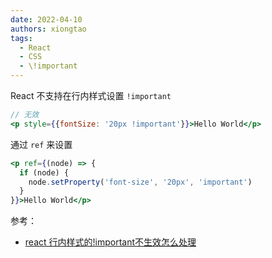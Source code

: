 ```yaml
---
date: 2022-04-10
authors: xiongtao
tags:
  - React
  - CSS
  - \!important
---
```


React 不支持在行内样式设置 `!important`

```jsx
// 无效
<p style={{fontSize: '20px !important'}}>Hello World</p>
```

<!--truncate-->

通过 `ref` 来设置

```jsx
<p ref={(node) => {
  if (node) {
    node.setProperty('font-size', '20px', 'important')
  }
}}>Hello World</p>
```

参考：

- [react 行内样式的!important不生效怎么处理](https://blog.csdn.net/hzxOnlineOk/article/details/106728437)